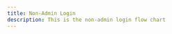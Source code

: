 ```yaml
---
title: Non-Admin Login
description: This is the non-admin login flow chart
---
```



<ImageSwitcher
  lightSrc="/img/flow-charts/5-non-admin-login-transparent-light.png"
  darkSrc="/img/flow-charts/5-non-admin-login-transparent.png"
  alt="Non-Admin Login Flow Chart"
/>
